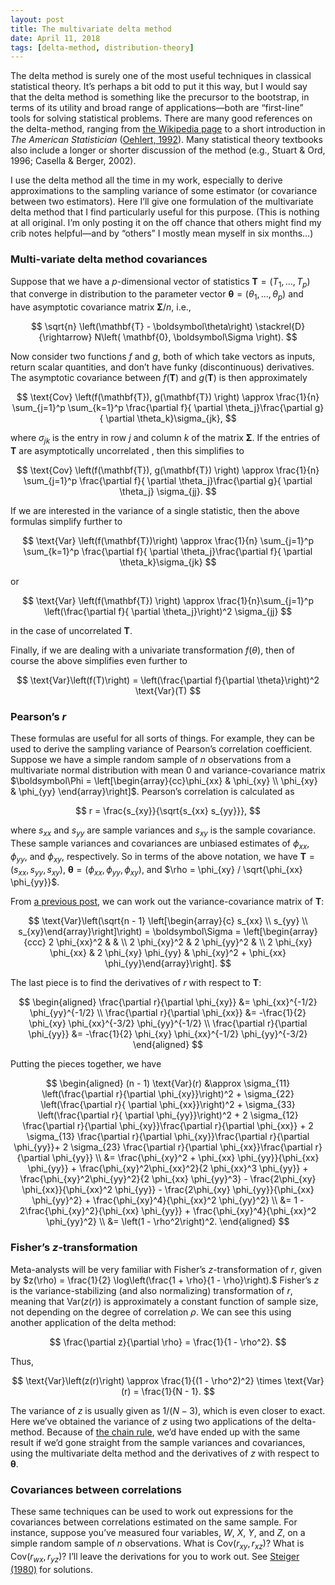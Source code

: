 ```yaml
---
layout: post
title: The multivariate delta method
date: April 11, 2018
tags: [delta-method, distribution-theory]
---
```


The delta method is surely one of the most useful techniques in classical statistical theory. It's perhaps a bit odd to put it this way, but I would say that the delta method is something like the precursor to the bootstrap, in terms of its utility and broad range of applications---both are "first-line" tools for solving statistical problems. There are many good references on the delta-method, ranging from [the Wikipedia page](https://en.wikipedia.org/wiki/Delta_method) to a short introduction in _The American Statistician_ ([Oehlert, 1992](https://doi.org/10.1080%2F00031305.1992.10475842)). Many statistical theory textbooks also include a longer or shorter discussion of the method (e.g., Stuart & Ord, 1996; Casella & Berger, 2002). 

I use the delta method all the time in my work, especially to derive approximations to the sampling variance of some estimator (or covariance between two estimators). Here I'll give one formulation of the multivariate delta method that I find particularly useful for this purpose. (This is nothing at all original. I'm only posting it on the off chance that others might find my crib notes helpful---and by "others" I mostly mean myself in six months...)

### Multi-variate delta method covariances 
 
Suppose that we have a $p$-dimensional vector of statistics $\mathbf{T} = \left(T_1,...,T_p \right)$ that converge in distribution to the parameter vector $\boldsymbol\theta = \left(\theta_1,...,\theta_p\right)$ and have asymptotic covariance matrix $\boldsymbol\Sigma / n$, i.e., 

$$
\sqrt{n} \left(\mathbf{T} - \boldsymbol\theta\right) \stackrel{D}{\rightarrow} N\left( \mathbf{0}, \boldsymbol\Sigma \right).
$$

Now consider two functions $f$ and $g$, both of which take vectors as inputs, return scalar quantities, and don't have funky (discontinuous) derivatives. The asymptotic covariance between $f(\mathbf{T})$ and $g(\mathbf{T})$ is then approximately

$$
\text{Cov} \left(f(\mathbf{T}), g(\mathbf{T}) \right) \approx \frac{1}{n} \sum_{j=1}^p \sum_{k=1}^p  \frac{\partial f}{ \partial \theta_j}\frac{\partial g}{ \partial \theta_k}\sigma_{jk}, 
$$

where $\sigma_{jk}$ is the entry in row $j$ and column $k$ of the matrix $\boldsymbol\Sigma$. If the entries of $\mathbf{T}$ are asymptotically uncorrelated , then this simplifies to 

$$
\text{Cov} \left(f(\mathbf{T}), g(\mathbf{T}) \right) \approx \frac{1}{n} \sum_{j=1}^p \frac{\partial f}{ \partial \theta_j}\frac{\partial g}{ \partial \theta_j} \sigma_{jj}. 
$$

If we are interested in the variance of a single statistic, then the above formulas simplify further to

$$
\text{Var} \left(f(\mathbf{T})\right) \approx \frac{1}{n} \sum_{j=1}^p \sum_{k=1}^p  \frac{\partial f}{ \partial \theta_j}\frac{\partial f}{ \partial \theta_k}\sigma_{jk} 
$$

or 

$$
\text{Var} \left(f(\mathbf{T}) \right) \approx \frac{1}{n}\sum_{j=1}^p \left(\frac{\partial f}{ \partial \theta_j}\right)^2 \sigma_{jj}
$$

in the case of uncorrelated $\mathbf{T}$.

Finally, if we are dealing with a univariate transformation $f(\theta)$, then of course the above simplifies even further to

$$
\text{Var}\left(f(T)\right) = \left(\frac{\partial f}{\partial \theta}\right)^2 \text{Var}(T)
$$

### Pearson's $r$

These formulas are useful for all sorts of things. For example, they can be used to derive the sampling variance of Pearson's correlation coefficient. Suppose we have a simple random sample of $n$ observations from a multivariate normal distribution with mean 0 and variance-covariance matrix $\boldsymbol\Phi = \left[\begin{array}{cc}\phi_{xx} & \phi_{xy} \\ \phi_{xy} & \phi_{yy} \end{array}\right]$. Pearson's correlation is calculated as 

$$
r = \frac{s_{xy}}{\sqrt{s_{xx} s_{yy}}},
$$

where $s_{xx}$ and $s_{yy}$ are sample variances and $s_{xy}$ is the sample covariance. These sample variances and covariances are unbiased estimates of $\phi_{xx}$, $\phi_{yy}$, and $\phi_{xy}$, respectively. So in terms of the above notation, we have $\mathbf{T} = \left(s_{xx}, s_{yy}, s_{xy}\right)$, $\boldsymbol\theta = \left(\phi_{xx}, \phi_{yy}, \phi_{xy}\right)$, and $\rho = \phi_{xy} / \sqrt{\phi_{xx} \phi_{yy}}$. 

From [a previous post]({{ site.url }}/distribution-of-sample-variances), we can work out the variance-covariance matrix of $\mathbf{T}$: 

$$
\text{Var}\left(\sqrt{n - 1} \left[\begin{array}{c} s_{xx} \\ s_{yy} \\ s_{xy}\end{array}\right]\right) = \boldsymbol\Sigma = \left[\begin{array}{ccc} 2 \phi_{xx}^2 & & \\ 2 \phi_{xy}^2 & 2 \phi_{yy}^2 & \\ 2 \phi_{xy} \phi_{xx} & 2 \phi_{xy} \phi_{yy} & \phi_{xy}^2 + \phi_{xx} \phi_{yy}\end{array}\right].
$$

The last piece is to find the derivatives of $r$ with respect to $\mathbf{T}$: 

$$
\begin{aligned}
\frac{\partial r}{\partial \phi_{xy}} &= \phi_{xx}^{-1/2} \phi_{yy}^{-1/2} \\
\frac{\partial r}{\partial \phi_{xx}} &= -\frac{1}{2} \phi_{xy} \phi_{xx}^{-3/2} \phi_{yy}^{-1/2} \\
\frac{\partial r}{\partial \phi_{yy}} &= -\frac{1}{2} \phi_{xy} \phi_{xx}^{-1/2} \phi_{yy}^{-3/2}
\end{aligned}
$$

Putting the pieces together, we have

$$
\begin{aligned}
(n - 1) \text{Var}(r) &\approx \sigma_{11} \left(\frac{\partial r}{\partial \phi_{xy}}\right)^2 + \sigma_{22} \left(\frac{\partial r}{ \partial \phi_{xx}}\right)^2 + \sigma_{33} \left(\frac{\partial r}{ \partial \phi_{yy}}\right)^2 + 2 \sigma_{12} \frac{\partial r}{\partial \phi_{xy}}\frac{\partial r}{\partial \phi_{xx}} + 2 \sigma_{13} \frac{\partial r}{\partial \phi_{xy}}\frac{\partial r}{\partial \phi_{yy}}+ 2 \sigma_{23} \frac{\partial r}{\partial \phi_{xx}}\frac{\partial r}{\partial \phi_{yy}} \\
&= \frac{\phi_{xy}^2 + \phi_{xx} \phi_{yy}}{\phi_{xx} \phi_{yy}} + \frac{\phi_{xy}^2\phi_{xx}^2}{2 \phi_{xx}^3 \phi_{yy}} + \frac{\phi_{xy}^2\phi_{yy}^2}{2 \phi_{xx} \phi_{yy}^3} - \frac{2\phi_{xy} \phi_{xx}}{\phi_{xx}^2 \phi_{yy}} - \frac{2\phi_{xy} \phi_{yy}}{\phi_{xx} \phi_{yy}^2} + \frac{\phi_{xy}^4}{\phi_{xx}^2 \phi_{yy}^2} \\
&= 1 - 2\frac{\phi_{xy}^2}{\phi_{xx} \phi_{yy}} + \frac{\phi_{xy}^4}{\phi_{xx}^2 \phi_{yy}^2} \\
&= \left(1 - \rho^2\right)^2.
\end{aligned}
$$

### Fisher's $z$-transformation

Meta-analysts will be very familiar with Fisher's $z$-transformation of $r$, given by
$z(\rho) = \frac{1}{2} \log\left(\frac{1 + \rho}{1 - \rho}\right).$
Fisher's $z$ is the variance-stabilizing (and also normalizing) transformation of $r$, meaning that $\text{Var}\left(z(r)\right)$ is approximately a constant function of sample size, not depending on the degree of correlation $\rho$. We can see this using another application of the delta method:

$$
\frac{\partial z}{\partial \rho} = \frac{1}{1 - \rho^2}.
$$

Thus, 

$$
\text{Var}\left(z(r)\right) \approx \frac{1}{(1 - \rho^2)^2} \times \text{Var}(r) = \frac{1}{N - 1}.
$$

The variance of $z$ is usually given as $1 / (N - 3)$, which is even closer to exact. Here we've obtained the variance of $z$ using two applications of the delta-method. Because of [the chain rule](https://en.wikipedia.org/wiki/Chain_rule), we'd have ended up with the same result if we'd gone straight from the sample variances and covariances, using the multivariate delta method and the derivatives of $z$ with respect to $\boldsymbol\theta$.

### Covariances between correlations

These same techniques can be used to work out expressions for the covariances between correlations estimated on the same sample. For instance, suppose you've measured four variables, $W$, $X$, $Y$, and $Z$, on a simple random sample of $n$ observations. What is $\text{Cov}(r_{xy}, r_{xz})$? What is $\text{Cov}(r_{wx}, r_{yz})$? I'll leave the derivations for you to work out. See [Steiger (1980)](http://dx.doi.org/10.1037//0033-2909.87.2.245) for solutions. 
